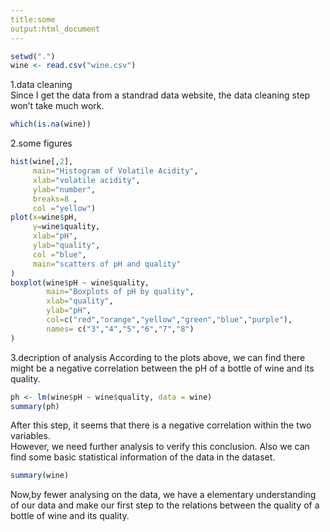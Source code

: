```yaml
---
title:some
output:html_document
---
```

```r
setwd(".")
wine <- read.csv("wine.csv")

```
1.data cleaning  
Since I get the data from a standrad data website, the data cleaning step won't take much work.
```r
which(is.na(wine))

```

2.some figures
```r
hist(wine[,2],
     main="Histogram of Volatile Acidity",
     xlab="volatile acidity",
     ylab="number",
     breaks=8 ,
     col ="yellow")
plot(x=wine$pH,
     y=wine$quality,
     xlab="pH",
     ylab="quality",
     col ="blue",
     main="scatters of pH and quality"
)
boxplot(wine$pH ~ wine$quality,
        main="Boxplots of pH by quality",
        xlab="quality",
        ylab="pH",
        col=c("red","orange","yellow","green","blue","purple"),
        names= c("3","4","5","6","7","8")
)
```
3.decription of analysis
According to the plots above, we can find there might be a negative correlation between the pH of a bottle of wine and its quality.

```r

ph <- lm(wine$pH ~ wine$quality, data = wine)
summary(ph)
```
After this step, it seems that there is a negative correlation within the two variables.  
However, we need further analysis to verify this conclusion.
Also we can find some basic statistical information of the data in the dataset.
```r
summary(wine)
```
Now,by fewer analysing on the data, we have a elementary understanding of our data and make our first step to the relations between the quality of a bottle of wine and its quality. 